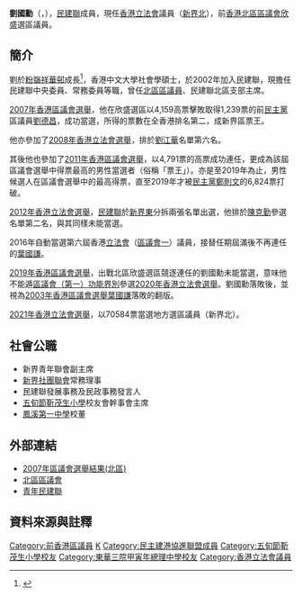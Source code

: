 {{Infobox_officeholder
| honorific-prefix = [[尊敬的#香港|The Honourable]]
| name = 劉國勳
| native_name = Lau Kwok-fan
| native_name_lang = en
| honorific-suffix = [[榮譽勳章_(香港)|MH]] [[太平紳士|JP]] 議員
| image = [[File:LAU_Kwok-fan_2012.jpg|200px]]
| caption = 劉國勳在2012年8月11日立法會新界東選舉論壇
| office = [[File:Legco.svg|20px]] [[香港立法會|香港立法會]][[香港立法會議員列表|議員]]
| term_start = 2022年1月1日
| term_end = 
| predecessor = (首設)
| successor = 
| constituency = [[新界北選區|新界北]]
| majority = [[2021年香港立法會選舉|2021年]]：70,584 (58.38%)
| term_start1 = 2016年10月1日
| term_end1 = 2021年12月31日
| predecessor1 = [[葉國謙|葉國謙]]
| successor1 = (選區重組取消)
| constituency1 = [[區議會（第一）功能界別|區議會（第一）]]
| office2 = [[北區區議會|北區區議會]]議員
| term_start2 = 2008年1月1日
| term_end2 = 2019年12月31日
| predecessor2 = [[劉德昌|劉德昌]]
| successor2 = [[林淑菁|林淑菁]]
| constituency2 = [[欣盛|欣盛]]
| nationality = {{CHN-HKG}} 
| birth_date = {{birth_date_and_age|1981|6|28}}
| party ={{DAB/short}}<br>{{NTAS/short}}
| birth_place ={{HKG-1959}}
| sex       = 男
| educate   = * [[香港中文大學|香港中文大學]]社會學文學碩士
| alma_mater = [[香港中文大學|香港中文大學]]
| website = {{facebook|edwardlau.lkf|劉國勳}}
| spouse = 呂迪明
| blank1= 議員辦事處地址
| data1= [[金鐘|金鐘]][[立法會綜合大樓|立法會綜合大樓]]604室<ref>{{Cite web |url=https://www.legco.gov.hk/tc/members/legco-members/member.html?id=62 |title=香港立法會：議員履歷 - 劉國勳議員, MH, JP |archive-date=2022-03-12 |archive-url=https://web.archive.org/web/20220312233612/https://www.legco.gov.hk/tc/members/legco-members/member.html?id=62 |dead-url=no }}</ref>
}}
'''劉國勳'''{{MH}}{{JP}}（{{lang-en |Edward Lau Kwok-fan}}，{{bd|1981年|6月28日}}），[[民主建港協進聯盟|民建聯]]成員，現任[[香港立法會|香港立法會]]議員（[[新界北選區|新界北]]），前[[香港|香港]][[北區區議會|北區區議會]][[欣盛|欣盛]]選區議員。

== 簡介 ==
劉於[[粉嶺|粉嶺]][[祥華邨|祥華邨]]成長<ref>{{cite news |url=http://hk.apple.nextmedia.com/news/art/20160503/19595962 |title=八方相當年：天生鬈毛　劉國勳好煩惱 - 李八方 |author1=李八方 |work=[[蘋果日報_(香港)|蘋果日報]] |date=2016-05-03 |access-date=2016-10-30 |archive-date=2020-12-10 |archive-url=https://web.archive.org/web/20201210064009/https://hk.appledaily.com/local/20160503/24IDFU3AE47MJRCGC6MENRJXMY/ |dead-url=yes }}</ref>，香港中文大學社會學碩士，於2002年加入民建聯，現擔任民建聯中央委員、常務委員等職，曾任[[北區區議會|北區區議員]]、民建聯北區支部主席。

[[2007年香港區議會選舉|2007年香港區議會選舉]]，他在欣盛選區以4,159高票擊敗取得1,239票的前[[民主黨_(香港)|民主黨]]區議員[[劉德昌|劉德昌]]，成功當選，所得的票數在全香港排名第二，成新界區票王。

他亦參加了[[2008年香港立法會選舉|2008年香港立法會選舉]]，排於[[劉江華|劉江華]]名單第六名。

其後他也參加了[[2011年香港區議會選舉|2011年香港區議會選舉]]，以4,791票的高票成功連任，更成為該屆區議會選舉中得票最高的男性當選者（俗稱「票王」）。亦是至2019年為止，男性候選人在區議會選舉中的最高得票，直至2019年才被[[民主黨_(香港)|民主黨]][[鄭則文|鄭則文]]的6,824票打破。

[[2012年香港立法會選舉|2012年香港立法會選舉]]，[[民主建港協進聯盟|民建聯]]於[[新界東選區|新界東]]分拆兩張名單出選，他排於[[陳克勤|陳克勤]]參選名單第二名，與其同樣未能當選。

2016年自動當選第六屆香港[[香港立法會|立法會]]（[[區議會（第一）功能界別|區議會一]]）議員，接替任期屆滿後不再連任的[[葉國謙|葉國謙]]。

[[2019年香港區議會選舉|2019年香港區議會選舉]]，出戰北區欣盛選區競逐連任的劉國勳未能當選，意味他不能遁[[區議會（第一）功能界別|區議會（第一）功能界別]]參選[[2020年香港立法會選舉|2020年香港立法會選舉]]。劉國勳落敗後，並視為[[2003年香港區議會選舉|2003年香港區議會選舉]][[葉國謙|葉國謙]]落敗的翻版。

[[2021年香港立法會選舉|2021年香港立法會選舉]]，以70584票當選地方選區議員（新界北）。

== 社會公職 ==
*新界青年聯會副主席
*[[新界社團聯會|新界社團聯會]]常務理事
*民建聯發展事務及民政事務發言人
*[[五旬節靳茂生小學|五旬節靳茂生小學]]校友會幹事會主席
*[[鳳溪第一中學|鳳溪第一中學]]校董

== 外部連結 ==
*[https://web.archive.org/web/20080501220020/http://www.elections.gov.hk/dc2007/chi/results_north.html 2007年區議會選舉結果(北區)]
*[https://web.archive.org/web/20080707033307/http://www.districtcouncils.gov.hk/north/chinese/welcome.htm 北區區議會]
*[http://www.youngdab.org.hk/pages/categoryArticle.jsp?categoryId=1157 青年民建聯]{{dead link|date=2017年11月 |bot=InternetArchiveBot |fix-attempted=yes }}

== 資料來源與註釋 ==
{{Reflist|2}} {{noteFoot}}
{{start box}}
{{s-par}}
{{s-before|[[劉德昌|劉德昌]]}}
{{s-title|[[北區區議會|北區區議會]]<br>{{small|[[欣盛|欣盛]]選區區議員}}|2008年1月1日－2019年12月31日}}
{{s-after|[[林淑菁|林淑菁]]}}

{{香港特別行政區第六屆立法會議員}}
{{香港特別行政區第七屆立法會議員}}

[[Category:前香港區議員|Category:前香港區議員]]
[[Category:劉姓|K]]
[[Category:民主建港協進聯盟成員|Category:民主建港協進聯盟成員]]
[[Category:五旬節靳茂生小學校友|Category:五旬節靳茂生小學校友]]
[[Category:東華三院甲寅年總理中學校友|Category:東華三院甲寅年總理中學校友]]
[[Category:香港立法會議員|Category:香港立法會議員]]
